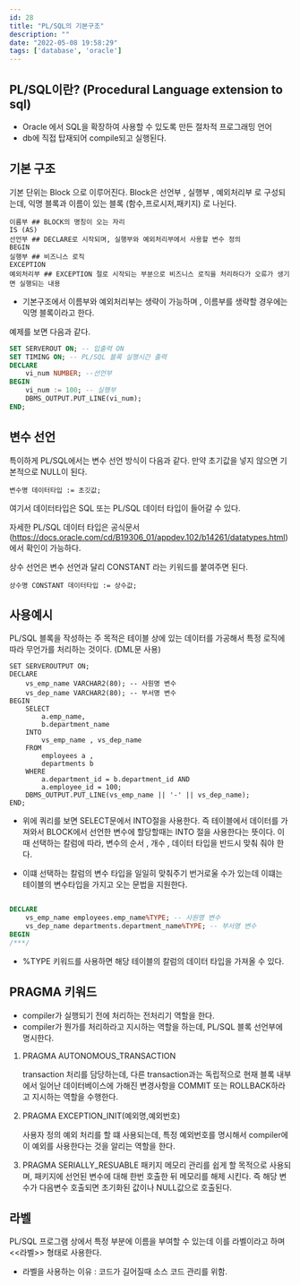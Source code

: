 ```yaml
---
id: 28
title: "PL/SQL의 기본구조"
description: ""
date: "2022-05-08 19:58:29"
tags: ['database', 'oracle']
---
```

## PL/SQL이란? (Procedural Language extension to sql)

- Oracle 에서 SQL을 확장하여 사용할 수 있도록 만든 절차적 프로그래밍 언어 
- db에 직접 탑재되어 compile되고 실행된다. 

## 기본 구조 

기본 단위는 Block 으로 이루어진다. 
Block은 선언부 , 실행부 , 예외처리부 로 구성되는데, 익명 블록과 이름이 있는 블록 (함수,프로시저,패키지) 로 나뉜다. 

```
이름부 ## BLOCK의 명칭이 오는 자리 
IS (AS)
선언부 ## DECLARE로 시작되며, 실행부와 예외처리부에서 사용할 변수 정의
BEGIN 
실행부 ## 비즈니스 로직 
EXCEPTION
예외처리부 ## EXCEPTION 절로 시작되는 부분으로 비즈니스 로직을 처리하다가 오류가 생기면 실행되는 내용
```

- 기본구조에서 이름부와 예외처리부는 생략이 가능하며 , 이름부를 생략할 경우에는 익명 블록이라고 한다. 

예제를 보면 다음과 같다.

```SQL
SET SERVEROUT ON; -- 입출력 ON
SET TIMING ON; -- PL/SQL 블록 실행시간 출력 
DECLARE 
    vi_num NUMBER; --선언부
BEGIN 
    vi_num := 100; -- 실행부 
    DBMS_OUTPUT.PUT_LINE(vi_num);
END;

```



## 변수 선언

특이하게 PL/SQL에서는 변수 선언 방식이 다음과 같다. 만약 초기값을 넣지 않으면 기본적으로 NULL이 된다. 

```
변수명 데이터타입 := 초깃값;
```

여기서 데이터타입은 SQL 또는 PL/SQL 데이터 타입이 들어갈 수 있다. 

자세한 PL/SQL 데이터 타입은 공식문서(https://docs.oracle.com/cd/B19306_01/appdev.102/b14261/datatypes.html) 에서 확인이 가능하다. 

상수 선언은 변수 선언과 달리 CONSTANT 라는 키워드를 붙여주면 된다.
```
상수명 CONSTANT 데이터타입 := 상수값; 
```

## 사용예시

PL/SQL 블록을 작성하는 주 목적은 테이블 상에 있는 데이터를 가공해서 특정 로직에 따라 무언가를 처리하는 것이다. (DML문 사용)

```
SET SERVEROUTPUT ON;
DECLARE 
    vs_emp_name VARCHAR2(80); -- 사원명 변수
    vs_dep_name VARCHAR2(80); -- 부서명 변수
BEGIN 
    SELECT 
        a.emp_name,
        b.department_name
    INTO 
        vs_emp_name , vs_dep_name
    FROM 
        employees a , 
        departments b
    WHERE 
        a.department_id = b.department_id AND
        a.employee_id = 100;
    DBMS_OUTPUT.PUT_LINE(vs_emp_name || '-' || vs_dep_name);
END;
```

- 위에 쿼리를 보면 SELECT문에서 INTO절을 사용한다. 즉 테이블에서 데이터를 가져와서 BLOCK에서 선언한 변수에 할당할때는 INTO 절을 사용한다는 뜻이다. 이때 선택하는 칼럼에 따라, 변수의 순서 , 개수 , 데이터 타입을 반드시 맞춰 줘야 한다.
  

- 이떄 선택하는 칼럼의 변수 타입을 일일히 맞춰주기 번거로울 수가 있는데 이떄는 테이블의 변수타입을 가지고 오는 문법을 지원한다.

```SQL

DECLARE 
    vs_emp_name employees.emp_name%TYPE; -- 사원명 변수
    vs_dep_name departments.department_name%TYPE; -- 부서명 변수
BEGIN 
/***/  
```

- %TYPE 키워드를 사용하면 해당 테이블의 칼럼의 데이터 타입을 가져올 수 있다.

## PRAGMA 키워드

- compiler가 실행되기 전에 처리하는 전처리기 역할을 한다. 
- compiler가 뭔가를 처리하라고 지시하는 역할을 하는데, PL/SQL 블록 선언부에 명시한다. 

1. PRAGMA AUTONOMOUS_TRANSACTION 
   
   transaction 처리를 담당하는데, 다른 transaction과는 독립적으로 현재 블록 내부에서 일어난 데이터베이스에 가해진 변경사항을 COMMIT 또는 ROLLBACK하라고 지시하는 역할을 수행한다.

2. PRAGMA EXCEPTION_INIT(예외명,예외번호)

    사용자 정의 예외 처리를 할 떄 사용되는데, 특정 예외번호를 명시해서 compiler에 이 예외를 사용한다는 것을 알리는 역할을 한다. 

3. PRAGMA SERIALLY_RESUABLE 
    패키지 메모리 관리를 쉽게 할 목적으로 사용되며, 패키지에 선언된 변수에 대해 한번 호출한 뒤 메모리를 해제 시킨다. 즉 해당 변수가 다음변수 호출되면 초기화된 값이나 NULL값으로 호출된다. 


## 라벨

PL/SQL 프로그램 상에서 특정 부분에 이름을 부여할 수 있는데 이를 라벨이라고 하며 <<라벨>> 형태로 사용한다. 

- 라벨을 사용하는 이유 : 코드가 길어질때 소스 코드 관리를 위함.